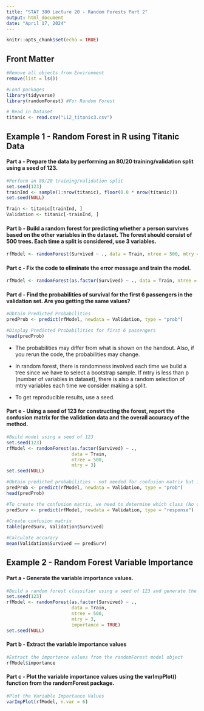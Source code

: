 ```yaml
---
title: "STAT 380 Lecture 20 - Random Forests Part 2"
output: html_document
date: "April 17, 2024"
---
```


```r
knitr::opts_chunk$set(echo = TRUE)
```

## Front Matter
```r
#Remove all objects from Environment
remove(list = ls())

#Load packages
library(tidyverse)
library(randomForest) #For Random Forest

# Read in Dataset
titanic <- read.csv("L12_titanic3.csv")
```

## Example 1 - Random Forest in R using Titanic Data
#### Part a - Prepare the data by performing an 80/20 training/validation split using a seed of 123. 
```r
#Perform an 80/20 training/validation split
set.seed(123)
trainInd <- sample(1:nrow(titanic), floor(0.8 * nrow(titanic)))
set.seed(NULL)

Train <- titanic[trainInd, ]
Validation <- titanic[-trainInd, ]
```

#### Part b - Build a random forest for predicting whether a person survives based on the other variables in the dataset. The forest should consist of 500 trees. Each time a split is considered, use 3 variables. 
```r
rfModel <- randomForest(Survived ~ ., data = Train, ntree = 500, mtry = 3)
```

#### Part c - Fix the code to eliminate the error message and train the model.
```r
rfModel <- randomForest(as.factor(Survived) ~ ., data = Train, ntree = 500, mtry = 3)
```

#### Part d - Find the probabilities of survival for the first 6 passengers in the validation set. Are you getting the same values?
```r
#Obtain Predicted Probabilities
predProb <- predict(rfModel, newdata = Validation, type = "prob")

#Display Predicted Probabilities for first 6 passengers
head(predProb)
```

- The probabilities may differ from what is shown on the handout. Also, if you rerun the code, the probabilities may change.

- In random forest, there is randomness involved each time we build a tree since we have to select a bootstrap sample. If mtry is less than p (number of variables in dataset), there is also a random selection of mtry variables each time we consider making a split.

- To get reproducible results, use a seed.


#### Part e - Using a seed of 123 for constructing the forest, report the confusion matrix for the validation data and the overall accuracy of the method.

```r
#Build model using a seed of 123
set.seed(123)
rfModel <- randomForest(as.factor(Survived) ~ ., 
                        data = Train, 
                        ntree = 500, 
                        mtry = 3)
set.seed(NULL)

#Obtain predicted probabilities - not needed for confusion matrix but included to show we all get same probabilities when using the same seed
predProb <- predict(rfModel, newdata = Validation, type = "prob")
head(predProb)

#To create the confusion matrix, we need to determine which class (No or Yes) is more likely. Although we could define a threshold and compare probabilities as we have done in the past, things are more challenging if y has more than 2 classes. So, let R pick for us.
predSurv <- predict(rfModel, newdata = Validation, type = "response")
  
#Create confusion matrix
table(predSurv, Validation$Survived)

#Calculate accuracy
mean(Validation$Survived == predSurv)
```


## Example 2 - Random Forest Variable Importance
#### Part a - Generate the variable importance values. 
```r
#Build a random forest classifier using a seed of 123 and generate the variable importance values
set.seed(123)
rfModel <- randomForest(as.factor(Survived) ~ ., 
                        data = Train, 
                        ntree = 500, 
                        mtry = 3,
                        importance = TRUE)
set.seed(NULL)
```

#### Part b - Extract the variable importance values
```r
#Extract the importance values from the randomForest model object
rfModel$importance
```


#### Part c - Plot the variable importance values using the varImpPlot() function from the randomForest package.  
```r
#Plot the Variable Importance Values
varImpPlot(rfModel, n.var = 6)
```


